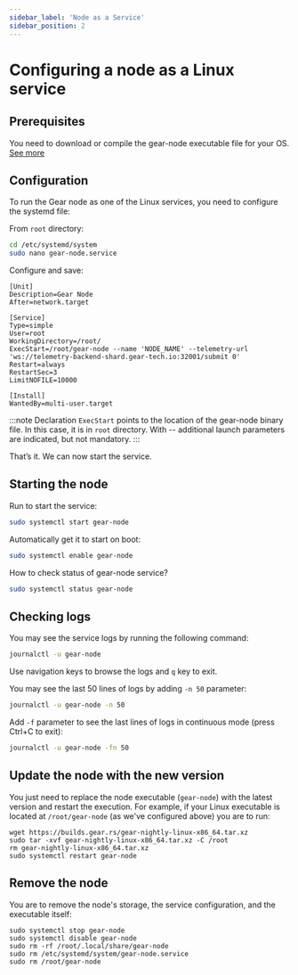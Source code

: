 ```yaml
---
sidebar_label: 'Node as a Service'
sidebar_position: 2
---
```


# Сonfiguring a node as a Linux service

## Prerequisites

You need to download or compile the gear-node executable file for your OS. [See more](https://wiki.gear-tech.io/node/setting-up#install-with-pre-build-binary)

## Configuration

To run the Gear node as one of the Linux services, you need to configure the systemd file:

From `root` directory:

```sh
cd /etc/systemd/system
sudo nano gear-node.service
```

Configure and save:

```
[Unit]
Description=Gear Node
After=network.target

[Service]
Type=simple
User=root
WorkingDirectory=/root/
ExecStart=/root/gear-node --name 'NODE_NAME' --telemetry-url 'ws://telemetry-backend-shard.gear-tech.io:32001/submit 0'
Restart=always
RestartSec=3
LimitNOFILE=10000

[Install]
WantedBy=multi-user.target
```

:::note
Declaration `ExecStart` points to the location of the gear-node binary file. In this case, it is in `root` directory.
With -- additional launch parameters are indicated, but not mandatory.
:::

That’s it. We can now start the service.

## Starting the node

Run to start the service:

```sh
sudo systemctl start gear-node
```

Automatically get it to start on boot:

```sh
sudo systemctl enable gear-node
```

How to check status of gear-node service?

```sh
sudo systemctl status gear-node
```

## Checking logs

You may see the service logs by running the following command:

```sh
journalctl -u gear-node
```

Use navigation keys to browse the logs and `q` key to exit.

You may see the last 50 lines of logs by adding `-n 50` parameter:

```sh
journalctl -u gear-node -n 50
```

Add `-f` parameter to see the last lines of logs in continuous mode (press Ctrl+C to exit):

```sh
journalctl -u gear-node -fn 50
```

## Update the node with the new version

You just need to replace the node executable (`gear-node`) with the latest version and restart the execution. For example, if your Linux executable is located at `/root/gear-node` (as we've configured above) you are to run:

```
wget https://builds.gear.rs/gear-nightly-linux-x86_64.tar.xz
sudo tar -xvf gear-nightly-linux-x86_64.tar.xz -C /root
rm gear-nightly-linux-x86_64.tar.xz
sudo systemctl restart gear-node
```

## Remove the node

You are to remove the node's storage, the service configuration, and the executable itself:

```
sudo systemctl stop gear-node
sudo systemctl disable gear-node
sudo rm -rf /root/.local/share/gear-node
sudo rm /etc/systemd/system/gear-node.service
sudo rm /root/gear-node
```
